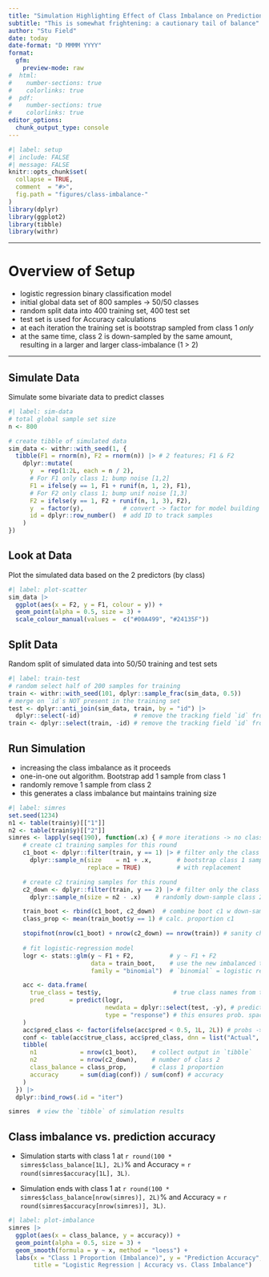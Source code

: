 ```yaml
---
title: "Simulation Highlighting Effect of Class Imbalance on Prediction Accuracy"
subtitle: "This is somewhat frightening: a cautionary tail of balance"
author: "Stu Field"
date: today
date-format: "D MMMM YYYY"
format:
  gfm:
    preview-mode: raw
#  html:
#    number-sections: true
#    colorlinks: true
#  pdf:
#    number-sections: true
#    colorlinks: true
editor_options:
  chunk_output_type: console
---
```



```r
#| label: setup
#| include: FALSE
#| message: FALSE
knitr::opts_chunk$set(
  collapse = TRUE,
  comment  = "#>",
  fig.path = "figures/class-imbalance-"
)
library(dplyr)
library(ggplot2)
library(tibble)
library(withr)
```


--------


# Overview of Setup

- logistic regression binary classification model
- initial global data set of 800 samples -> 50/50 classes
- random split data into 400 training set, 400 test set
- test set is used for Accuracy calculations
- at each iteration the training set is bootstrap sampled from class 1 *only*
- at the same time, class 2 is down-sampled by the same amount,
  resulting in a larger and larger class-imbalance (1 > 2)



--------


## Simulate Data

Simulate some bivariate data to predict classes

```r
#| label: sim-data
# total global sample set size
n <- 800

# create tibble of simulated data
sim_data <- withr::with_seed(1, {
  tibble(F1 = rnorm(n), F2 = rnorm(n)) |> # 2 features; F1 & F2
    dplyr::mutate(
      y  = rep(1:2L, each = n / 2),
      # For F1 only class 1; bump noise [1,2]
      F1 = ifelse(y == 1, F1 + runif(n, 1, 2), F1),
      # For F2 only class 1; bump unif noise [1,3]
      F2 = ifelse(y == 1, F2 + runif(n, 1, 3), F2),
      y  = factor(y),           # convert -> factor for model building
      id = dplyr::row_number()  # add ID to track samples
    )
})
```


## Look at Data

Plot the simulated data based on the 2 predictors (by class)

```r
#| label: plot-scatter
sim_data |>
  ggplot(aes(x = F2, y = F1, colour = y)) +
  geom_point(alpha = 0.5, size = 3) +
  scale_colour_manual(values =  c("#00A499", "#24135F"))
```


## Split Data

Random split of simulated data into 50/50 training and test sets

```r
#| label: train-test
# random select half of 200 samples for training
train <- withr::with_seed(101, dplyr::sample_frac(sim_data, 0.5))
# merge on `id`s NOT present in the training set
test <- dplyr::anti_join(sim_data, train, by = "id") |>
  dplyr::select(-id)               # remove the tracking field `id` from test
train <- dplyr::select(train, -id) # remove the tracking field `id` from train
```


## Run Simulation

- increasing the class imbalance as it proceeds
- one-in-one out algorithm. Bootstrap add 1 sample from class 1
- randomly remove 1 sample from class 2
- this generates a class imbalance but maintains training size


```r
#| label: simres
set.seed(1234)
n1 <- table(train$y)[["1"]]
n2 <- table(train$y)[["2"]]
simres <- lapply(seq(190), function(.x) { # more iterations -> no class 2 left; trouble fitting
    # create c1 training samples for this round
    c1_boot <- dplyr::filter(train, y == 1) |> # filter only the class 1 samples
      dplyr::sample_n(size    = n1 + .x,       # bootstrap class 1 samples
                      replace = TRUE)          # with replacement

    # create c2 training samples for this round
    c2_down <- dplyr::filter(train, y == 2) |> # filter only the class 2 samples
      dplyr::sample_n(size = n2 - .x)    # randomly down-sample class 2; no replacement

    train_boot <- rbind(c1_boot, c2_down)  # combine boot c1 w down-sampled c2
    class_prop <- mean(train_boot$y == 1) # calc. proportion c1

    stopifnot(nrow(c1_boot) + nrow(c2_down) == nrow(train)) # sanity check; stable size
    
    # fit logistic-regression model
    logr <- stats::glm(y ~ F1 + F2,          # y ~ F1 + F2
                       data = train_boot,    # use the new imbalanced training set
                       family = "binomial")  # `binomial` = logistic regression

    acc <- data.frame(
      true_class = test$y,                    # true class names from test set
      pred       = predict(logr,
                           newdata = dplyr::select(test, -y), # predicted `probabilities`
                           type = "response") # this ensures prob. space; not log-odds
    )
    acc$pred_class <- factor(ifelse(acc$pred < 0.5, 1L, 2L)) # probs -> classes (cutoff = 0.5)
    conf <- table(acc$true_class, acc$pred_class, dnn = list("Actual", "Predicted"))
    tibble(
      n1            = nrow(c1_boot),    # collect output in `tibble`
      n2            = nrow(c2_down),    # number of class 2
      class_balance = class_prop,       # class 1 proportion
      accuracy      = sum(diag(conf)) / sum(conf) # accuracy
    )              
  }) |>
  dplyr::bind_rows(.id = "iter")

simres  # view the `tibble` of simulation results
```


## Class imbalance vs. prediction accuracy

- Simulation starts with class 1 at `r round(100 * simres$class_balance[1L], 2L)`%
  and Accuracy = `r round(simres$accuracy[1L], 3L)`.

- Simulation ends with class 1 at `r round(100 * simres$class_balance[nrow(simres)], 2L)`%
  and Accuracy = `r round(simres$accuracy[nrow(simres)], 3L)`.

```r
#| label: plot-imbalance
simres |>
  ggplot(aes(x = class_balance, y = accuracy)) +
  geom_point(alpha = 0.5, size = 3) +
  geom_smooth(formula = y ~ x, method = "loess") +
  labs(x = "Class 1 Proportion (Imbalance)", y = "Prediction Accuracy",
       title = "Logistic Regression | Accuracy vs. Class Imbalance")
```
